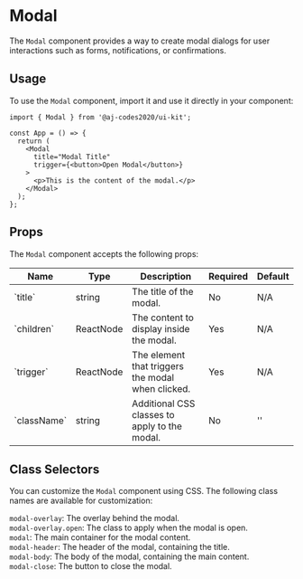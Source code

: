 
<Meta of={ModalStories} />

# Modal

The `Modal` component provides a way to create modal dialogs for user interactions such as forms, notifications, or confirmations.

<Canvas of={ModalStories.Default} />

## Usage

To use the `Modal` component, import it and use it directly in your component:

```tsx
import { Modal } from '@aj-codes2020/ui-kit';

const App = () => {
  return (
    <Modal
      title="Modal Title"
      trigger={<button>Open Modal</button>}
    >
      <p>This is the content of the modal.</p>
    </Modal>
  );
};
```

## Props

The `Modal` component accepts the following props:

<div style={{ overflowX: 'auto' }}>
  <table style={{ width: '100%' }}>
    <thead>
      <tr>
        <th>Name</th>
        <th>Type</th>
        <th>Description</th>
        <th>Required</th>
        <th>Default</th>
      </tr>
    </thead>
    <tbody>
      <tr>
        <td>`title`</td>
        <td>string</td>
        <td>The title of the modal.</td>
        <td>No</td>
        <td>N/A</td>
      </tr>
      <tr>
        <td>`children`</td>
        <td>ReactNode</td>
        <td>The content to display inside the modal.</td>
        <td>Yes</td>
        <td>N/A</td>
      </tr>
      <tr>
        <td>`trigger`</td>
        <td>ReactNode</td>
        <td>The element that triggers the modal when clicked.</td>
        <td>Yes</td>
        <td>N/A</td>
      </tr>
      <tr>
        <td>`className`</td>
        <td>string</td>
        <td>Additional CSS classes to apply to the modal.</td>
        <td>No</td>
        <td>''</td>
      </tr>
    </tbody>
  </table>
</div>

## Class Selectors

You can customize the `Modal` component using CSS. The following class names are available for customization:

`modal-overlay`: The overlay behind the modal.\
`modal-overlay.open`: The class to apply when the modal is open.\
`modal`: The main container for the modal content.\
`modal-header`: The header of the modal, containing the title.\
`modal-body`: The body of the modal, containing the main content.\
`modal-close`: The button to close the modal.
